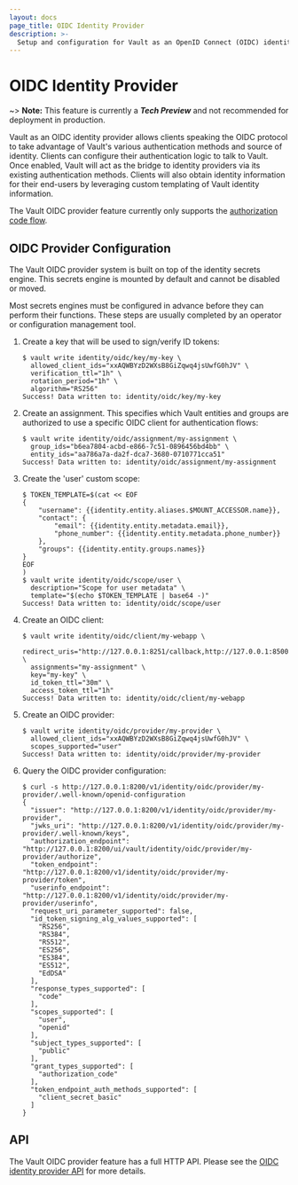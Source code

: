```yaml
---
layout: docs
page_title: OIDC Identity Provider
description: >-
  Setup and configuration for Vault as an OpenID Connect (OIDC) identity provider.
---
```


# OIDC Identity Provider

~> **Note:** This feature is currently a ***Tech Preview*** and not recommended
for deployment in production.

Vault as an OIDC identity provider allows clients speaking the OIDC protocol to
take advantage of Vault's various authentication methods and source of
identity. Clients can configure their authentication logic to talk to Vault.
Once enabled, Vault will act as the bridge to identity providers via its
existing authentication methods. Clients will also obtain identity information
for their end-users by leveraging custom templating of Vault identity
information.

The Vault OIDC provider feature currently only supports the 
[authorization code flow](https://openid.net/specs/openid-connect-core-1_0.html#CodeFlowAuth).

## OIDC Provider Configuration

The Vault OIDC provider system is built on top of the identity secrets engine.
This secrets engine is mounted by default and cannot be disabled or moved.

Most secrets engines must be configured in advance before they can perform
their functions. These steps are usually completed by an operator or
configuration management tool.

1. Create a key that will be used to sign/verify ID tokens:
   ```text
   $ vault write identity/oidc/key/my-key \
     allowed_client_ids="xxAQWBYzD2WXsB8GiZqwq4jsUwfG0hJV" \
     verification_ttl="1h" \
     rotation_period="1h" \
     algorithm="RS256"
   Success! Data written to: identity/oidc/key/my-key
   ```

1. Create an assignment. This specifies which Vault entities and groups are
authorized to use a specific OIDC client for authentication flows:

   ```text
   $ vault write identity/oidc/assignment/my-assignment \
     group_ids="b6ea7804-acbd-e866-7c51-0896456bd4bb" \
     entity_ids="aa786a7a-da2f-dca7-3680-0710771cca51"
   Success! Data written to: identity/oidc/assignment/my-assignment
   ```

1. Create the 'user' custom scope:

   ```text
   $ TOKEN_TEMPLATE=$(cat << EOF
   {
       "username": {{identity.entity.aliases.$MOUNT_ACCESSOR.name}},
       "contact": {
           "email": {{identity.entity.metadata.email}},
           "phone_number": {{identity.entity.metadata.phone_number}}
       },
       "groups": {{identity.entity.groups.names}}
   }
   EOF
   )
   $ vault write identity/oidc/scope/user \
     description="Scope for user metadata" \
     template="$(echo $TOKEN_TEMPLATE | base64 -)"
   Success! Data written to: identity/oidc/scope/user
   ```

1. Create an OIDC client:

   ```text
   $ vault write identity/oidc/client/my-webapp \
     redirect_uris="http://127.0.0.1:8251/callback,http://127.0.0.1:8500/ui/oidc/callback" \
     assignments="my-assignment" \
     key="my-key" \
     id_token_ttl="30m" \
     access_token_ttl="1h"
   Success! Data written to: identity/oidc/client/my-webapp
   ```

1. Create an OIDC provider:

   ```text
   $ vault write identity/oidc/provider/my-provider \
     allowed_client_ids="xxAQWBYzD2WXsB8GiZqwq4jsUwfG0hJV" \
     scopes_supported="user"
   Success! Data written to: identity/oidc/provider/my-provider
   ```

1. Query the OIDC provider configuration:

   ```text
   $ curl -s http://127.0.0.1:8200/v1/identity/oidc/provider/my-provider/.well-known/openid-configuration
   {
     "issuer": "http://127.0.0.1:8200/v1/identity/oidc/provider/my-provider",
     "jwks_uri": "http://127.0.0.1:8200/v1/identity/oidc/provider/my-provider/.well-known/keys",
     "authorization_endpoint": "http://127.0.0.1:8200/ui/vault/identity/oidc/provider/my-provider/authorize",
     "token_endpoint": "http://127.0.0.1:8200/v1/identity/oidc/provider/my-provider/token",
     "userinfo_endpoint": "http://127.0.0.1:8200/v1/identity/oidc/provider/my-provider/userinfo",
     "request_uri_parameter_supported": false,
     "id_token_signing_alg_values_supported": [
       "RS256",
       "RS384",
       "RS512",
       "ES256",
       "ES384",
       "ES512",
       "EdDSA"
     ],
     "response_types_supported": [
       "code"
     ],
     "scopes_supported": [
       "user",
       "openid"
     ],
     "subject_types_supported": [
       "public"
     ],
     "grant_types_supported": [
       "authorization_code"
     ],
     "token_endpoint_auth_methods_supported": [
       "client_secret_basic"
     ]
   }
   ```

## API

The Vault OIDC provider feature has a full HTTP API. Please see the
[OIDC identity provider API](/vault/api-docs/secret/identity/oidc-provider) for more
details.
